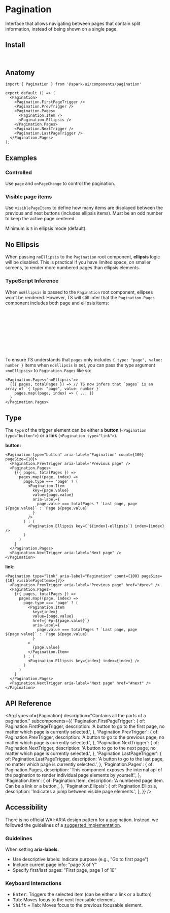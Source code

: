 


<Meta of={stories} />

# Pagination

Interface that allows navigating between pages that contain split information, instead of being shown on a single page.

<Canvas of={stories.Default} />

## Install

```sh
npm install @spark-ui/components
```

## Anatomy

```tsx
import { Pagination } from '@spark-ui/components/pagination'

export default () => (
  <Pagination>
    <Pagination.FirstPageTrigger /> 
    <Pagination.PrevTrigger /> 
    <Pagination.Pages>
      <Pagination.Item />
      <Pagination.Ellipsis />
    </Pagination.Pages>
    <Pagination.NextTrigger />
    <Pagination.LastPageTrigger />  
  </Pagination.Pages>
);
```

## Examples

### Controlled

Use `page` and `onPageChange` to control the pagination.

<Canvas of={stories.Controlled} />

### Visible page items

Use `visiblePageItems` to define how many items are displayed between the previous and next buttons (includes ellipsis items). Must be an odd number to keep the active page centered.

Minimum is `5` in ellipsis mode (default).

<Canvas of={stories.VisiblePageItems} />

## No Ellipsis

When passing `noEllipsis` to the `Pagination` root component, **ellipsis** logic will be disabled. This is practical if you have limited space, on smaller screens, to render more numbered pages than ellipsis elements.

<Canvas of={stories.NoEllipsis} />

### TypeScript Inference

When `noEllipsis` is passed to the `Pagination` root component, ellipses won't be rendered. However, TS will still infer that the `Pagination.Pages` component includes both page and ellipsis items:

```ts
pages: Array<
  | {
      type: 'ellipsis'
    }
  | {
      type: 'page'
      value: number
    }
>
```

To ensure TS understands that `pages` only includes `{ type: "page", value: number }` items when `noEllipsis` is set, you can pass the type argument `<noEllipsis>` to `Pagination.Pages` like so:

```tsx
<Pagination.Pages<'noEllipsis'>>
  {({ pages, totalPages }) => // TS now infers that `pages` is an array of `{ type: "page", value: number }`
    pages.map((page, index) => { ... })
  }
</Pagination.Pages>
```

## Type

The `type` of the trigger element can be either a **button** (`<Pagination type="button">`) or a **link** (`<Pagination type="link">`).

**button:**

```tsx
<Pagination type="button" aria-label="Pagination" count={100} pageSize={10}>
  <Pagination.PrevTrigger aria-label="Previous page" />
  <Pagination.Pages>
    {({ pages, totalPages }) =>
      pages.map((page, index) =>
        page.type === 'page' ? (
          <Pagination.Item
            key={page.value}
            value={page.value}
            aria-label={
              page.value === totalPages ? `Last page, page ${page.value}` : `Page ${page.value}`
            }
          />
        ) : (
          <Pagination.Ellipsis key={`${index}-ellipsis`} index={index} />
        )
      )
    }
  </Pagination.Pages>
  <Pagination.NextTrigger aria-label="Next page" />
</Pagination>
```

**link:**

```tsx
<Pagination type="link" aria-label="Pagination" count={100} pageSize={10} visiblePageItems={7}>
  <Pagination.PrevTrigger aria-label="Previous page" href="#prev" />
  <Pagination.Pages>
    {({ pages, totalPages }) =>
      pages.map((page, index) =>
        page.type === 'page' ? (
          <Pagination.Item
            key={index}
            value={page.value}
            href={`#p-${page.value}`}
            aria-label={
              page.value === totalPages ? `Last page, page ${page.value}` : `Page ${page.value}`
            }
          >
            {page.value}
          </Pagination.Item>
        ) : (
          <Pagination.Ellipsis key={index} index={index} />
        )
      )
    }
  </Pagination.Pages>
  <Pagination.NextTrigger aria-label="Next page" href="#next" />
</Pagination>
```

## API Reference

<ArgTypes
  of={Pagination}
  description="Contains all the parts of a pagination."
  subcomponents={{
    'Pagination.FirstPageTrigger': {
      of: Pagination.FirstPageTrigger,
      description: 'A button to go to the first page, no matter which page is currently selected.',
    },
    'Pagination.PrevTrigger': {
      of: Pagination.PrevTrigger,
      description:
        'A button to go to the previous page, no matter which page is currently selected.',
    },
    'Pagination.NextTrigger': {
      of: Pagination.NextTrigger,
      description: 'A button to go to the next page, no matter which page is currently selected.',
    },
    'Pagination.LastPageTrigger': {
      of: Pagination.LastPageTrigger,
      description: 'A button to go to the last page, no matter which page is currently selected.',
    },
    'Pagination.Pages': {
      of: Pagination.Pages,
      description:
        'This component exposes the internal api of the pagination to render individual page elements by yourself.',
    },
    'Pagination.Item': {
      of: Pagination.Item,
      description: 'A numbered page item. Can be a link or a button.',
    },
    'Pagination.Ellipsis': {
      of: Pagination.Ellipsis,
      description: 'Indicates a jump between visible page elements.',
    },
  }}
/>

## Accessibility

<A11yReport of="pagination" />

There is no official WAI-ARIA design pattern for a pagination. Instead, we followed the guidelines of a [suggested implementation](https://design-system.w3.org/components/pagination.html).

### Guidelines

When setting **aria-labels**:

- Use descriptive labels: Indicate purpose (e.g., "Go to first page")
- Include current page info: "page X of Y"
- Specify first/last pages: "First page, page 1 of 10"

### Keyboard Interactions

- <Kbd>Enter</Kbd>: Triggers the selected item (can be either a link or a button)
- <Kbd>Tab</Kbd>: Moves focus to the next focusable element.
- <Kbd>Shift</Kbd> + <Kbd>Tab</Kbd>: Moves focus to the previous focusable element.
